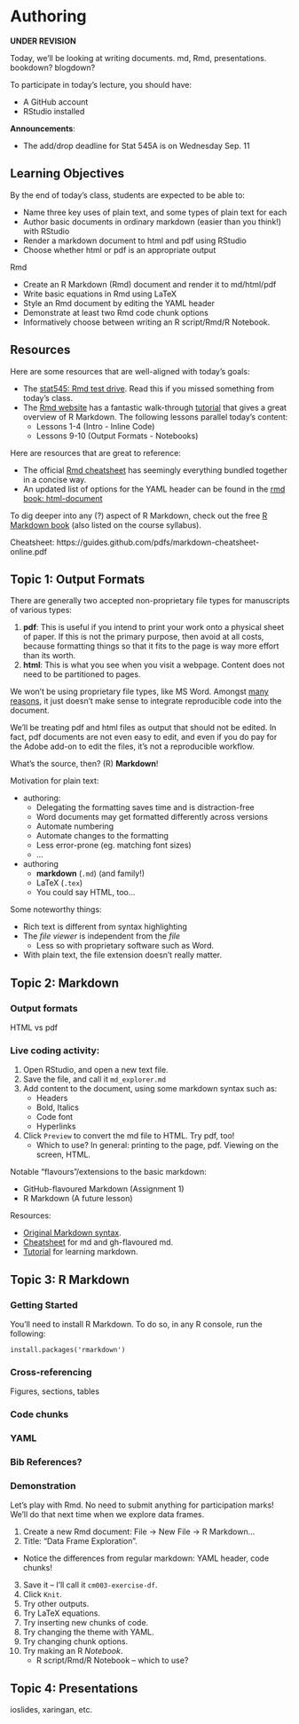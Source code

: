 # Authoring

**UNDER REVISION**

Today, we'll be looking at writing documents. md, Rmd, presentations. bookdown? blogdown?

To participate in today's lecture, you should have:

- A GitHub account
- RStudio installed

__Announcements__:

- The add/drop deadline for Stat 545A is on Wednesday Sep. 11

## Learning Objectives

By the end of today's class, students are expected to be able to:

- Name three key uses of plain text, and some types of plain text for each
- Author basic documents in ordinary markdown (easier than you think!) with RStudio
- Render a markdown document to html and pdf using RStudio
- Choose whether html or pdf is an appropriate output

Rmd

- Create an R Markdown (Rmd) document and render it to md/html/pdf
- Write basic equations in Rmd using LaTeX
- Style an Rmd document by editing the YAML header
- Demonstrate at least two Rmd code chunk options
- Informatively choose between writing an R script/Rmd/R Notebook.

## Resources

Here are some resources that are well-aligned with today's goals:

- The [stat545: Rmd test drive](http://stat545.com/block007_first-use-rmarkdown.html). Read this if you missed something from today's class.
- The [Rmd website](https://rmarkdown.rstudio.com/) has a fantastic walk-through [tutorial](https://rmarkdown.rstudio.com/lesson-1.html) that gives a great overview of R Markdown. The following lessons parallel today's content:
    - Lessons 1-4 (Intro - Inline Code)
    - Lessons 9-10 (Output Formats - Notebooks)

Here are resources that are great to reference:

- The official [Rmd cheatsheet](http://www.rstudio.com/wp-content/uploads/2016/03/rmarkdown-cheatsheet-2.0.pdf) has seemingly everything bundled together in a concise way.
- An updated list of options for the YAML header can be found in the [rmd book: html-document](https://bookdown.org/yihui/rmarkdown/html-document.html)

To dig deeper into any (?) aspect of R Markdown, check out the free [R Markdown book](https://bookdown.org/yihui/rmarkdown/) (also listed on the course syllabus).

Cheatsheet: https://guides.github.com/pdfs/markdown-cheatsheet-online.pdf

## Topic 1: Output Formats

There are generally two accepted non-proprietary file types for manuscripts of various types:

1. __pdf__: This is useful if you intend to print your work onto a physical sheet of paper. If this is not the primary purpose, then avoid at all costs, because formatting things so that it fits to the page is way more effort than its worth. 
2. __html__: This is what you see when you visit a webpage. Content does not need to be partitioned to pages. 

We won't be using proprietary file types, like MS Word. Amongst [many reasons](http://www.antipope.org/charlie/blog-static/2013/10/why-microsoft-word-must-die.html), it just doesn't make sense to integrate reproducible code into the document.

We'll be treating pdf and html files as output that should not be edited. In fact, pdf documents are not even easy to edit, and even if you do pay for the Adobe add-on to edit the files, it's not a reproducible workflow.

What's the source, then? (R) __Markdown__!




Motivation for plain text:

- authoring: 
    - Delegating the formatting saves time and is distraction-free
    - Word documents may get formatted differently across versions
    - Automate numbering
    - Automate changes to the formatting
    - Less error-prone (eg. matching font sizes)
    - ...

- authoring
    - __markdown__ (`.md`) (and family!)
    - LaTeX (`.tex`)
    - You could say HTML, too...


Some noteworthy things:

- Rich text is different from syntax highlighting
- The _file viewer_ is independent from the _file_
    - Less so with proprietary software such as Word. 
- With plain text, the file extension doesn't really matter. 

## Topic 2: Markdown

### Output formats

HTML vs pdf

### Live coding activity:

1. Open RStudio, and open a new text file. 
2. Save the file, and call it `md_explorer.md`
3. Add content to the document, using some markdown syntax such as:
    - Headers
    - Bold, Italics
    - Code font
    - Hyperlinks
4. Click `Preview` to convert the md file to HTML. Try pdf, too!
    - Which to use? In general: printing to the page, pdf. Viewing on the screen, HTML.

Notable "flavours"/extensions to the basic markdown:

- GitHub-flavoured Markdown (Assignment 1)
- R Markdown (A future lesson)

Resources:

- [Original Markdown syntax](https://daringfireball.net/projects/markdown/syntax).
- [Cheatsheet](https://guides.github.com/pdfs/markdown-cheatsheet-online.pdf) for md and gh-flavoured md. 
- [Tutorial](https://commonmark.org/help/tutorial/) for learning markdown.

## Topic 3: R Markdown


### Getting Started

You'll need to install R Markdown. To do so, in any R console, run the following:

```
install.packages('rmarkdown')
```

### Cross-referencing

Figures, sections, tables

### Code chunks

### YAML

### Bib References?

### Demonstration

Let's play with Rmd. No need to submit anything for participation marks! We'll do that next time when we explore data frames.

1. Create a new Rmd document: File -> New File -> R Markdown...
2. Title: "Data Frame Exploration".

- Notice the differences from regular markdown: YAML header, code chunks!

3. Save it -- I'll call it `cm003-exercise-df`.
4. Click `Knit`.
5. Try other outputs.
6. Try LaTeX equations.
7. Try inserting new chunks of code.
8. Try changing the theme with YAML.
9. Try changing chunk options.
10. Try making an R _Notebook_. 
    - R script/Rmd/R Notebook -- which to use?


## Topic 4: Presentations

ioslides, xaringan, etc.
